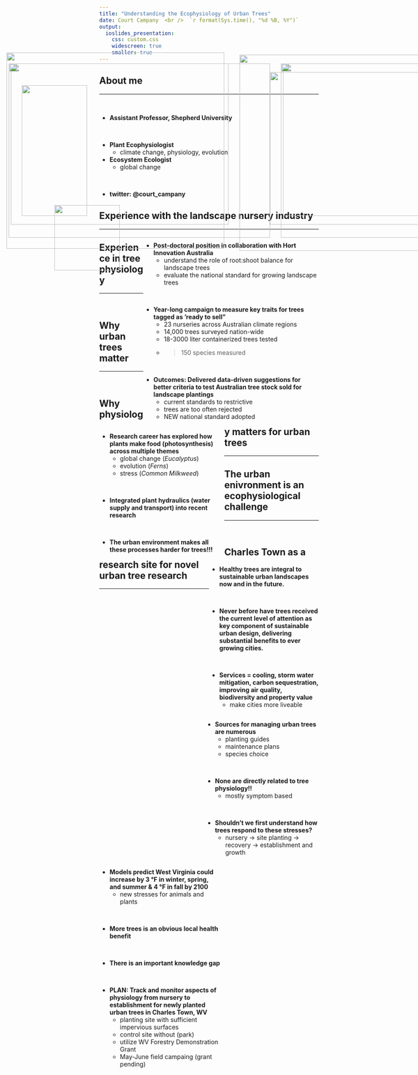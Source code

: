 ```yaml
---
title: "Understanding the Ecophysiology of Urban Trees"
date: Court Campany  <br />  `r format(Sys.time(), "%d %B, %Y")`
output: 
  ioslides_presentation:
    css: custom.css
    widescreen: true
    smaller: true
---
```


## About me
<hr>
<br/>

* **Assistant Professor, Shepherd University**

<br />

* **Plant Ecophysiologist**
    + climate change, physiology, evolution
* **Ecosystem Ecologist**
    + global change

<br />

* **twitter: @court_campany**

<IMG STYLE="position:absolute; TOP:180px; LEFT:550px; WIDTH:425px; HEIGHT:450px" SRC="images/me.jpg">

<IMG STYLE="position:absolute; TOP:525px; LEFT:125px; WIDTH:150px; HEIGHT:150px" SRC="images/logo.jpg">

## Experience with the landscape nursery industry
<hr>

<div style="float: right; width: 80%;">


* **Post-doctoral position in collaboration with Hort Innovation Australia**
    + understand the role of root:shoot balance for landscape trees
    + evaluate the national standard for growing landscape trees

<br />

* **Year-long campaign to measure key traits for trees tagged as 'ready to sell"**
    + 23 nurseries across Australian climate regions
    + 14,000 trees surveyed nation-wide
    + 18-3000 liter containerized trees tested
    + >150 species measured

<br />

* **Outcomes: Delivered data-driven suggestions for better criteria to test Australian tree stock sold for landscape plantings**
    + current standards to restrictive
    + trees are too often rejected
    + NEW national standard adopted

</div>

<IMG STYLE="position:absolute; TOP:250px; LEFT:50px; WIDTH:150px; HEIGHT:300px" SRC="images/manor_nursery.jpg">

## Experience in tree physiology
<hr>
<br />

<div style="float: left; width: 57%;">

* **Research career has explored how plants make food (photosynthesis) across multiple themes**
    + global change (*Eucalyptus*)
    + evolution (*Ferns*)
    + stress (*Common Milkweed*)
 
<br />
 
* **Integrated plant hydraulics (water supply and transport) into recent research**

<br /> 

* **The urban environment makes all these processes harder for trees!!!**

</div>

<IMG STYLE="position:absolute; TOP:200px; LEFT:650px; WIDTH:400px; HEIGHT:350px" SRC="images/photo.jpg">

## Why urban trees matter
<hr>
<br />

<div style="float: right; width: 50%;">

* **Healthy trees are integral to sustainable urban landscapes now and in the future.**

<br />

* **Never before have trees received the current level of attention as key component of sustainable urban design, delivering substantial benefits to ever growing cities.**

<br />

* **Services = cooling, storm water mitigation, carbon sequestration, improving air quality, biodiversity and property value**
    + make cities more liveable

</div>

<IMG STYLE="position:absolute; TOP:200px; LEFT:25px; WIDTH:500px; HEIGHT:370px" SRC="images/heatisland.jpg">

## Why physiology matters for urban trees
<hr>

<IMG STYLE="position:absolute; TOP:200px; LEFT:20px; WIDTH:600px; HEIGHT:400px" SRC="images/water.png">

<IMG STYLE="position:absolute; TOP:200px; LEFT:645px; WIDTH:400px; HEIGHT:400px" SRC="images/leaf2.gif">

## The urban enivronment is an ecophysiological challenge
<hr>
<br />

<IMG STYLE="position:absolute; TOP:175px; LEFT:15px; WIDTH:500px; HEIGHT:450px" SRC="images/stress2.png">

<div style="float: right; width: 52%;">

* **Sources for managing urban trees are numerous**
    + planting guides
    + maintenance plans
    + species choice

<br />

* **None are directly related to tree physiology!!**
    + mostly symptom based

<br />

* **Shouldn't we first understand how trees respond to these stresses?**
    + nursery &rarr; site planting &rarr; recovery &rarr; establishment and growth

</div>

## Charles Town as a research site for novel urban tree research
<hr>

<div style="float: left; width: 55%;">

* **Models predict West Virginia could increase by 3 °F  in winter, spring, and summer  & 4 °F  in fall by 2100**
    + new stresses for animals and plants
    
<br />

* **More trees is an obvious local health benefit**

<br />

* **There is an important knowledge gap**

<br />

* **PLAN: Track and monitor aspects of physiology from nursery to establishment for newly planted urban trees in Charles Town, WV**
    + planting site with sufficient impervious surfaces
    + control site without (park)
    + utilize WV Forestry Demonstration Grant
    + May-June field campaing (grant pending)
    
 </div>   

<IMG STYLE="position:absolute; TOP:220px; LEFT:620px; WIDTH:450px; HEIGHT:350px" SRC="images/charles.jpg">